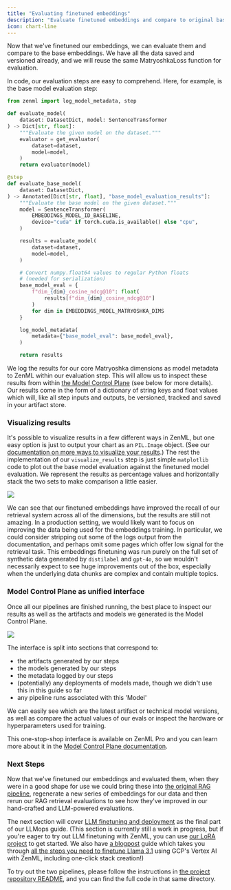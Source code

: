 ```yaml
---
title: "Evaluating finetuned embeddings"
description: "Evaluate finetuned embeddings and compare to original base embeddings."
icon: chart-line
---
```


Now that we've finetuned our embeddings, we can evaluate them and compare to the base embeddings. We have all the data saved and versioned already, and we will reuse the same MatryoshkaLoss function for evaluation.

In code, our evaluation steps are easy to comprehend. Here, for example, is the base model evaluation step:

```py
from zenml import log_model_metadata, step

def evaluate_model(
    dataset: DatasetDict, model: SentenceTransformer
) -> Dict[str, float]:
    """Evaluate the given model on the dataset."""
    evaluator = get_evaluator(
        dataset=dataset,
        model=model,
    )
    return evaluator(model)

@step
def evaluate_base_model(
    dataset: DatasetDict,
) -> Annotated[Dict[str, float], "base_model_evaluation_results"]:
    """Evaluate the base model on the given dataset."""
    model = SentenceTransformer(
        EMBEDDINGS_MODEL_ID_BASELINE,
        device="cuda" if torch.cuda.is_available() else "cpu",
    )

    results = evaluate_model(
        dataset=dataset,
        model=model,
    )

    # Convert numpy.float64 values to regular Python floats
    # (needed for serialization)
    base_model_eval = {
        f"dim_{dim}_cosine_ndcg@10": float(
            results[f"dim_{dim}_cosine_ndcg@10"]
        )
        for dim in EMBEDDINGS_MODEL_MATRYOSHKA_DIMS
    }

    log_model_metadata(
        metadata={"base_model_eval": base_model_eval},
    )

    return results
```

We log the results for our core Matryoshka dimensions as model metadata to ZenML within our evaluation step. This will allow us to inspect these results from within [the Model Control Plane](https://docs.zenml.io/usage/development-monitoring/use-the-model-control-plane) (see below for more details). Our results come in the form of a dictionary of string keys and float values which will, like all step inputs and outputs, be versioned, tracked and saved in your artifact store.

### Visualizing results

It's possible to visualize results in a few different ways in ZenML, but one easy option is just to output your chart as an `PIL.Image` object. (See our [documentation on more ways to visualize your results](/usage/resource-data-management/visualize-artifacts).) The rest the implementation of our `visualize_results` step is just simple `matplotlib` code to plot out the base model evaluation against the finetuned model evaluation. We represent the results as percentage values and horizontally stack the two sets to make comparison a little easier.
<Frame caption="Visualizing finetuned embeddings evaluation results">
  <img src="/_assets/user-guide/sy-4.avif"/>
</Frame>

We can see that our finetuned embeddings have improved the recall of our retrieval system across all of the dimensions, but the results are still not amazing. In a production setting, we would likely want to focus on improving the data being used for the embeddings training. In particular, we could consider stripping out some of the logs output from the documentation, and perhaps omit some pages which offer low signal for the retrieval task. This embeddings finetuning was run purely on the full set of synthetic data generated by `distilabel` and `gpt-4o`, so we wouldn't necessarily expect to see huge improvements out of the box, especially when the underlying data chunks are complex and contain multiple topics.

### Model Control Plane as unified interface

Once all our pipelines are finished running, the best place to inspect our results as well as the artifacts and models we generated is the Model Control Plane.
<Frame caption="
Model Control Plane">
  <img src="/_assets/user-guide/sy-5.avif"/>
</Frame>


The interface is split into sections that correspond to:

* the artifacts generated by our steps
* the models generated by our steps
* the metadata logged by our steps
* (potentially) any deployments of models made, though we didn't use this in this guide so far
* any pipeline runs associated with this 'Model'

We can easily see which are the latest artifact or technical model versions, as well as compare the actual values of our evals or inspect the hardware or hyperparameters used for training.

This one-stop-shop interface is available on ZenML Pro and you can learn more about it in the [Model Control Plane documentation](https://docs.zenml.io/usage/development-monitoring/use-the-model-control-plane).

### Next Steps

Now that we've finetuned our embeddings and evaluated them, when they were in a good shape for use we could bring these into [the original RAG pipeline](https://github.com/zenml-io/zenml/blob/release/0.66.0/docs/book/user-guide/guides/llmops-guide/rag/basic-rag-inference-pipeline.md), regenerate a new series of embeddings for our data and then rerun our RAG retrieval evaluations to see how they've improved in our hand-crafted and LLM-powered evaluations.

The next section will cover [LLM finetuning and deployment](/user-guide/guides/llmops-guide/finetuning-llms) as the final part of our LLMops guide. (This section is currently still a work in progress, but if you're eager to try out LLM finetuning with ZenML, you can use [our LoRA project](https://github.com/zenml-io/zenml-projects/blob/main/llm-lora-finetuning/README.md) to get started. We also have [a blogpost](https://www.zenml.io/blog/how-to-finetune-llama-3-1-with-zenml) guide which takes you through [all the steps you need to finetune Llama 3.1](https://www.zenml.io/blog/how-to-finetune-llama-3-1-with-zenml) using GCP's Vertex AI with ZenML, including one-click stack creation!)

To try out the two pipelines, please follow the instructions in [the project repository README](https://github.com/zenml-io/zenml-projects/blob/main/llm-complete-guide/README.md), and you can find the full code in that same directory.

